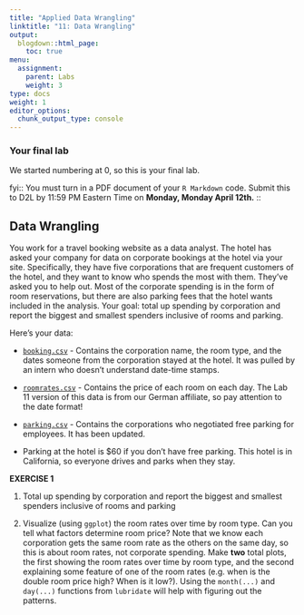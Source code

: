 ```yaml
---
title: "Applied Data Wrangling"
linktitle: "11: Data Wrangling"
output:
  blogdown::html_page:
    toc: true
menu:
  assignment:
    parent: Labs
    weight: 3
type: docs
weight: 1
editor_options:
  chunk_output_type: console
---
```


### Your final lab
We started numbering at 0, so this is your final lab.

fyi::
You must turn in a PDF document of your `R Markdown` code. Submit this to D2L by 11:59 PM Eastern Time on **Monday, Monday April 12th.**
::


## Data Wrangling

You work for a travel booking website as a data analyst. The hotel has asked your company for data on corporate bookings at the hotel via your site. Specifically, they have five corporations that are frequent customers of the hotel, and they want to know who spends the most with them. They've asked you to help out. Most of the corporate spending is in the form of room reservations, but there are also parking fees that the hotel wants included in the analysis. Your goal: total up spending by corporation and report the biggest and smallest spenders inclusive of rooms and parking.

Here's your data:

- [<i class="fas fa-file-csv"></i> `booking.csv`](/data/Lab11_booking.csv) - Contains the corporation name, the room type, and the dates someone from the corporation stayed at the hotel. It was pulled by an intern who doesn't understand date-time stamps. 

- [<i class="fas fa-file-csv"></i> `roomrates.csv`](/data/Lab11_roomrates.csv) - Contains the price of each room on each day. The Lab 11 version of this data is from our German affiliate, so pay attention to the date format!

- [<i class="fas fa-file-csv"></i> `parking.csv`](/data/Lab11_parking.csv) - Contains the corporations who negotiated free parking for employees. It has been updated.

- Parking at the hotel is \$60 if you don't have free parking. This hotel is in California, so everyone drives and parks when they stay.

:::fyi

__EXERCISE 1__

1. Total up spending by corporation and report the biggest and smallest spenders inclusive of rooms and parking

2. Visualize (using `ggplot`) the room rates over time by room type. Can you tell what factors determine room price? Note that we know each corporation gets the same room rate as the others on the same day, so this is about room rates, not corporate spending. Make **two** total plots, the first showing the room rates over time by room type, and the second explaining some feature of one of the room rates (e.g. when is the double room price high? When is it low?). Using the `month(...)` and `day(...)` functions from `lubridate` will help with figuring out the patterns.

:::


